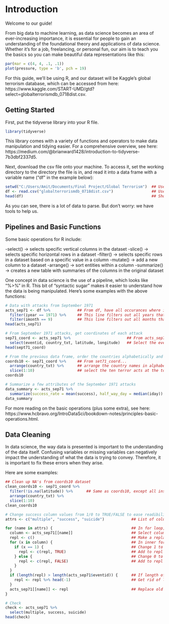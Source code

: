 # Introduction {#intro}

Welcome to our guide!

From big data to machine learning, as data science becomes an area of ever-increasing importance, it is essential for people to gain an understanding of the foundational theory and applications of data science. Whether it's for a job, freelancing, or personal fun, our aim is to teach you the basics so you can make beautiful data representations like this:

```r
par(mar = c(4, 4, .1, .1))
plot(pressure, type = 'b', pch = 19)
```

For this guide, we'll be using R, and our dataset will be Kaggle's global terrorism database, which can be accessed from here: https://www.kaggle.com/START-UMD/gtd?select=globalterrorismdb_0718dist.csv.

## Getting Started

First, put the tidyverse library into your R file.

```r
library(tidyverse)
```

This library comes with a variety of functions and operators to make data manipulation and tidying easier. For a comprehensive overview, see here: https://medium.com/@brianward1428/introduction-to-tidyverse-7b3dbf2337d5.

Next, download the csv file onto your machine. To access it, set the working directory to the directory the file is in, and read it into a data frame with a variable name ("df" in the example below):

```r
setwd("C:/Users/Amit/Documents/Final Project/Global Terrorism")  ## Use the setwd() function and the path to change directories
df <- read.csv("globalterrorismdb_0718dist.csv")                 ## Use the read.csv() function with the file name to access csv file
head(df)                                                         ## Show top of df
```

As you can see, there is a lot of data to parse. But don't worry: we have tools to help us.

## Pipelines and Basic Functions

Some basic operations for R include:

-select() -> selects specific vertical columns in the dataset
-slice() -> selects specific horizontal rows in a dataset
-filter() -> selects specific rows in a dataset based on a specific value in a column
-mutate() -> add a new column to a dataset
-arrange() -> sort entities within a column
-summarize() -> creates a new table with summaries of the columns in the original dataset

One concept in data science is the use of a pipeline, which looks like "%>%" in R. This bit of "syntactic sugar" makes it easier to understand how the data is being manipulated. Here's some examples with the above functions:

```r
# Data with attacks from September 1971
acts_sep71 <- df %>%            ## From df, have all occurances where iyear is 1971 and imonth is 9
  filter(iyear == 1971) %>%     ## This line filters out all years that are not 1971
  filter(imonth == 9)           ## This line filters out all months that are not 9 (Sept.)
head(acts_sep71)
```

```r
# From September 1971 attacks, get coordinates of each attack
sep71_coord <- acts_sep71 %>%                         ## From acts_sep71...
  select(eventid, country_txt, latitude, longitude)   ## Select the eventid, country_txt, latitude, and longitude columns
head(sept71_coord)
```

```r
# From the previous data frame, order the countries alphabetically and select the top 10
coords10 <- sep71_coord %>%     ## From set71_coord...
  arrange(country_txt) %>%      ## arrange the country names in alphabetical order
  slice(1:10)                   ## select the ten terror acts at the top
coords10
```

```r
# Summarize a few attributes of the September 1971 attacks
data_summary <- acts_sep71 %>%                                            ## From dataset, summarize mean success rate...
  summarize(success_rate = mean(success), half_way_day = median(iday))    ## ...and day where data can be split in two
data_summary
```
For more reading on the basic operations (plus some extra), see here: https://www.hcbravo.org/IntroDataSci/bookdown-notes/principles-basic-operations.html.

## Data Cleaning

In data science, the way data is presented is important to the understanding of the data itself. Confusing variables or missing variables can negatively impact the understanding of what the data is trying to convey. Therefore, it is important to fix these errors when they arise.

Here are some examples:

```r
## Clean up NA's from coords10 dataset
clean_coords10 <- sep71_coord %>%
  filter(!is.na(latitude)) %>%      ## Same as coords10, except all instances of NA in lat/long are filtered out
  arrange(country_txt) %>%
  slice(1:10)
clean_coords10
```

```r
# Change success column values from 1/0 to TRUE/FALSE to ease readibility for success, multiple, and suicide
attrs <- c("multiple", "success", "suicide")            ## List of column names to change

for (name in attrs) {                                   ## In for loop, loop for every name              
  column <- acts_sep71[[name]]                          ## Select column with the name
  repl <- c()                                           ## Make a replacement vector "repl"
  for (x in column) {                                   ## In inner for loop, iterate over every element in selected column
    if (x == 1) {                                       ## Change 1 to TRUE
      repl <- c(repl, TRUE)                             ## Add to repl
    } else {                                            ## Change 0 to FALSE
      repl <- c(repl, FALSE)                            ## Add to repl
    }
  }
  if (length(repl) > length(acts_sep71$eventid)) {      ## If length of repl overshoots by 1 (can happen)
    repl <- repl %>% head(-1)                           ## Get rid of last element
  }
  acts_sep71[[name]] <- repl                            ## Replace old column with replacement
}

# Check
check <- acts_sep71 %>% 
  select(multiple, success, suicide)
head(check)
```
